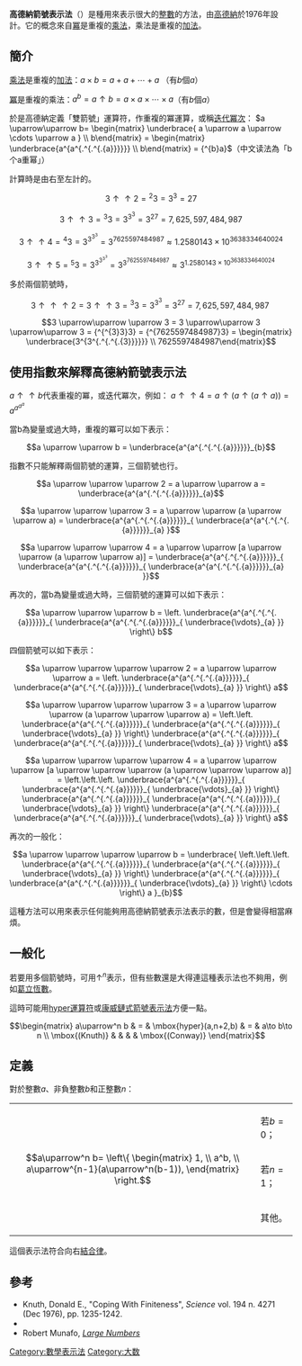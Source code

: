 '''高德納箭號表示法'''（{{lang-en|Knuth's up-arrow notation}}）是種用來表示很大的[[整數|整數]]的方法，由[[高德納|高德納]]於1976年設計。它的概念來自[[冪|冪]]是重複的[[乘法|乘法]]，乘法是重複的[[加法|加法]]。

== 簡介 ==
[[乘法|乘法]]是重複的[[加法|加法]]：<math>a \times b = a+a+\cdots+a</math> （有<math>b</math>個<math>a</math>）

[[冪|冪]]是重複的乘法：<math>a^b = a \uparrow b = a \times a \times \cdots  \times a</math>（有<math>b</math>個<math>a</math>）

於是高德納定義「雙箭號」運算符，作重複的冪運算，或稱[[迭代冪次|迭代冪次]]：
<math>a \uparrow\uparrow b=

\begin{matrix} \underbrace{ a \uparrow a \uparrow \cdots \uparrow a } \\ b\end{matrix}

= \begin{matrix} \underbrace{a^{a^{.^{.^{.{a}}}}}} \\ b\end{matrix} = {^{b}a}</math>（中文读法為「b个a重幂」）

計算時是由右至左計的。

:<math>3 \uparrow \uparrow 2 = {^{2}3} = 3^3 = 27</math>
:<math>3 \uparrow \uparrow 3 = {^{3}3} = 3^{3^3} = 3^{27} = 7,625,597,484,987</math>
:<math>3 \uparrow \uparrow 4 = {^{4}3} = 3^{3^{3^3}} = 3^{7625597484987} \approx 1.2580143\times 10^{3638334640024}</math>
:<math>3 \uparrow \uparrow 5 = {^{5}3} = 3^{3^{3^{3^3}}} = 3^{3^{7625597484987}} \approx 3^{1.2580143\times 10^{3638334640024}}</math>

多於兩個箭號時，

:<math>3 \uparrow\uparrow \uparrow 2 = 3 \uparrow\uparrow 3 = {^{3}3} = 3^{3^3} = 3^{27} = 7,625,597,484,987\,\!</math>

:<math>3 \uparrow\uparrow \uparrow 3 = 3 \uparrow\uparrow 3 \uparrow\uparrow 3 = {^{^{3}3}3} = {^{7625597484987}3} =  \begin{matrix} \underbrace{3^{3^{.^{.^{.{3}}}}}} \\ 7625597484987\end{matrix}</math>

== 使用指數來解釋高德納箭號表示法 ==
<math>a \uparrow \uparrow b</math>代表重複的冪，或迭代冪次，例如：
<math>a \uparrow \uparrow 4 = a \uparrow (a \uparrow (a \uparrow a)) = a^{a^{a^a}}</math>

當b為變量或過大時，重複的冪可以如下表示：

:<math>a \uparrow \uparrow b = \underbrace{a^{a^{.^{.^{.{a}}}}}}_{b}</math>

指數不只能解釋兩個箭號的運算，三個箭號也行。

:<math>a \uparrow \uparrow \uparrow 2 = a \uparrow \uparrow a = 
  \underbrace{a^{a^{.^{.^{.{a}}}}}}_{a}</math>
:<math>a \uparrow \uparrow \uparrow 3 = a \uparrow \uparrow (a \uparrow \uparrow a) = 
  \underbrace{a^{a^{.^{.^{.{a}}}}}}_{ \underbrace{a^{a^{.^{.^{.{a}}}}}}_{a} }</math>
:<math>a \uparrow \uparrow \uparrow 4 = a \uparrow \uparrow [a \uparrow \uparrow (a \uparrow \uparrow a)] = 
  \underbrace{a^{a^{.^{.^{.{a}}}}}}_{ \underbrace{a^{a^{.^{.^{.{a}}}}}}_{ \underbrace{a^{a^{.^{.^{.{a}}}}}}_{a} }}</math>

再次的，當b為變量或過大時，三個箭號的運算可以如下表示：

:<math>a \uparrow \uparrow \uparrow b = 
  \left. \underbrace{a^{a^{.^{.^{.{a}}}}}}_{ \underbrace{a^{a^{.^{.^{.{a}}}}}}_{ \underbrace{\vdots}_{a} }} \right\} b</math>

四個箭號可以如下表示：

:<math>a \uparrow \uparrow \uparrow \uparrow 2 = a \uparrow \uparrow \uparrow a = 
  \left. \underbrace{a^{a^{.^{.^{.{a}}}}}}_{ \underbrace{a^{a^{.^{.^{.{a}}}}}}_{ \underbrace{\vdots}_{a} }} \right\}
                     a</math>
:<math>a \uparrow \uparrow \uparrow \uparrow 3 = a \uparrow \uparrow \uparrow (a \uparrow \uparrow \uparrow a) = 
  \left.\left. \underbrace{a^{a^{.^{.^{.{a}}}}}}_{ \underbrace{a^{a^{.^{.^{.{a}}}}}}_{ \underbrace{\vdots}_{a} }} \right\}
                     \underbrace{a^{a^{.^{.^{.{a}}}}}}_{ \underbrace{a^{a^{.^{.^{.{a}}}}}}_{ \underbrace{\vdots}_{a} }} \right\}
                     a</math>
:<math>a \uparrow \uparrow \uparrow \uparrow 4 = a \uparrow \uparrow \uparrow [a \uparrow \uparrow \uparrow (a \uparrow \uparrow \uparrow a)] = 
  \left.\left.\left. \underbrace{a^{a^{.^{.^{.{a}}}}}}_{ \underbrace{a^{a^{.^{.^{.{a}}}}}}_{ \underbrace{\vdots}_{a} }} \right\}
                     \underbrace{a^{a^{.^{.^{.{a}}}}}}_{ \underbrace{a^{a^{.^{.^{.{a}}}}}}_{ \underbrace{\vdots}_{a} }} \right\}
                     \underbrace{a^{a^{.^{.^{.{a}}}}}}_{ \underbrace{a^{a^{.^{.^{.{a}}}}}}_{ \underbrace{\vdots}_{a} }} \right\}
                     a</math>

再次的一般化：

:<math>a \uparrow \uparrow \uparrow \uparrow b = 
  \underbrace{
    \left.\left.\left. \underbrace{a^{a^{.^{.^{.{a}}}}}}_{ \underbrace{a^{a^{.^{.^{.{a}}}}}}_{ \underbrace{\vdots}_{a} }} \right\}
                       \underbrace{a^{a^{.^{.^{.{a}}}}}}_{ \underbrace{a^{a^{.^{.^{.{a}}}}}}_{ \underbrace{\vdots}_{a} }} \right\}
                       \cdots \right\}
                       a
  }_{b}</math>

這種方法可以用來表示任何能夠用高德納箭號表示法表示的數，但是會變得相當麻煩。

== 一般化 ==
若要用多個箭號時，可用↑<sup>''n''</sup>表示，但有些數還是大得連這種表示法也不夠用，例如[[葛立恆數|葛立恆數]]。

這時可能用[[hyper運算符|hyper運算符]]或[[康威鏈式箭號表示法|康威鏈式箭號表示法]]方便一點。

:<math>
  \begin{matrix}
   a\uparrow^n b & = & \mbox{hyper}(a,n+2,b) & = & a\to b\to n \\
   \mbox{(Knuth)} & & & & \mbox{(Conway)}
  \end{matrix}
 </math>

== 定義 ==

對於整數<math>a</math>、非負整數<math>b</math>和正整數<math>n</math>：

{|
|rowspan="3" |
:<math>
  a\uparrow^n b=
  \left\{
   \begin{matrix}
    1, \\
    a^b, \\
    a\uparrow^{n-1}(a\uparrow^n(b-1)),
   \end{matrix}
  \right.
 </math>
|若<math>b=0</math>；
|-
|若<math>n=1</math>；
|-
|其他。
|}

這個表示法符合向右[[結合律|結合律]]。

== 參考 ==
* Knuth, Donald E., "Coping With Finiteness", ''Science'' vol. 194 n. 4271 (Dec 1976), pp. 1235-1242.
* {{mathworld|urlname=ArrowNotation|title=Arrow Notation}}
* Robert Munafo, ''[http://www.mrob.com/pub/math/largenum.html Large Numbers]'' 

{{大数}}

[[Category:數學表示法|Category:數學表示法]]
[[Category:大数|Category:大数]]